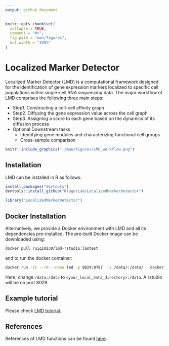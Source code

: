 ```yaml
---
output: github_document
---
```


```r
knitr::opts_chunk$set(
  collapse = TRUE,
  comment = "#>",
  fig.path = "man/figures",
  out.width = "100%"
)
```

# Localized Marker Detector

<!-- badges: start -->
<!-- badges: end -->

Localized Marker Detector (LMD) is a computational framework designed for the identification of gene expression markers localized to specific cell populations within single-cell RNA sequencing data. The major workflow of LMD comprises the following three main steps:

* Step1. Constructing a cell-cell affinity graph
* Step2. Diffusing the gene expression value across the cell graph
* Step3. Assigning a score to each gene based on the dynamics of its diffusion process
* Optional Downstream tasks
  * Identifying gene modules and characterizing functional cell groups
  * Cross-sample comparison

```r
knitr::include_graphics("./man/figures/LMD_workflow.png")
```

## Installation

LMD can be installed in R as follows:

``` r
install.packages("devtools")
devtools::install_github("KlugerLab/LocalizedMarkerDetector")

library("LocalizedMarkerDetector")
```

## Docker Installation

Alternatively, we provide a Docker environment with LMD and all its dependencies pre-installed. The pre-built Docker image can be downloaded using:

``` bash
docker pull ruiqi0130/lmd-rstudio:lastest
```

and to run the docker container:

``` bash
docker run -it --rm --name lmd -p 8029:8787  -v /data/:/data/   docker.io/ruiqi0130/lmd-rstudio:latest
```

Here, change `/data:/data` to `<your_local_data_directory>:/data`. A rstudio will be on port 8029. 

## Example tutorial
Please check [LMD tutorial](https://KlugerLab.github.io/LocalizedMarkerDetector/articles/).

## References
References of LMD functions can be found [here](https://KlugerLab.github.io/LocalizedMarkerDetector/reference/index.html).

<!-- Data used in this tutorial can be downloaded from [Tabula Muris](https://figshare.com/ndownloader/files/13092380). -->

